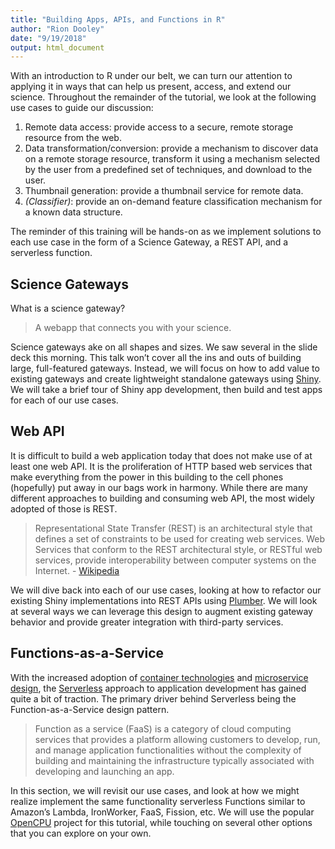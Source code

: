 ```yaml
---
title: "Building Apps, APIs, and Functions in R"
author: "Rion Dooley"
date: "9/19/2018"
output: html_document
---
```


With an introduction to R under our belt, we can turn our attention to applying it in ways that can help us present, access, and extend our science. Throughout the remainder of the tutorial, we look at the following use cases to guide our discussion:

1. Remote data access: provide access to a secure, remote storage resource from the web. 
2. Data transformation/conversion: provide a mechanism to discover data on a remote storage resource, transform it using a mechanism selected by the user from a predefined set of techniques, and download to the user.
3. Thumbnail generation: provide a thumbnail service for remote data.
4. *(Classifier)*: provide an on-demand feature classification mechanism for a known data structure.

The reminder of this training will be hands-on as we implement solutions to each use case in the form of a Science Gateway, a REST API, and a serverless function. 

## Science Gateways
What is a science gateway?

> A webapp that connects you with your science.

Science gateways ake on all shapes and sizes. We saw several in the slide deck this morning. This talk won't cover all the ins and outs of building large, full-featured gateways. Instead, we will focus on how to add value to existing gateways and create lightweight standalone gateways using [Shiny](https://shiny.rstudio.com). We will take a brief tour of Shiny app development, then build and test apps for each of our use cases.

## Web API
It is difficult to build a web application today that does not make use of at least one web API. It is the proliferation of HTTP based web services that make everything from the power in this building to the cell phones (hopefully) put away in our bags work in harmony. While there are many different approaches to building and consuming web API, the most widely adopted of those is REST. 

> Representational State Transfer (REST) is an architectural style that defines a set of constraints to be used for creating web services. Web Services that conform to the REST architectural style, or RESTful web services, provide interoperability between computer systems on the Internet. - [Wikipedia](https://en.wikipedia.org/wiki/Representational_state_transfer)

We will dive back into each of our use cases, looking at how to refactor our existing Shiny implementations into REST APIs using [Plumber](https://www.rplumber.io/). We will look at several ways we can leverage this design to augment existing gateway behavior and provide greater integration with third-party services.

## Functions-as-a-Service
With the increased adoption of [container technologies](https://www.techradar.com/news/what-is-container-technology) and [microservice design](https://microservices.io/), the [Serverless](https://en.wikipedia.org/wiki/Serverless_computing) approach to application development has gained quite a bit of traction. The primary driver behind Serverless being the Function-as-a-Service design pattern. 

> Function as a service (FaaS) is a category of cloud computing services that provides a platform allowing customers to develop, run, and manage application functionalities without the complexity of building and maintaining the infrastructure typically associated with developing and launching an app.

In this section, we will revisit our use cases, and look at how we might realize implement the same functionality serverless Functions similar to Amazon's Lambda, IronWorker, FaaS, Fission, etc. We will use the popular [OpenCPU](https://www.opencpu.org) project for this tutorial, while touching on several other options that you can explore on your own.

